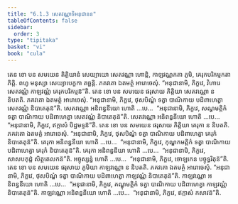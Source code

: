 ```yaml
---
title: "6.1.3 សេតវណ្ណាទិអនុជានន"
tableOfContents: false
sidebar:
  order: 3
type: "tipitaka"
basket: "vi"
book: "cula"
---
```



<DynamicBreadcrumb />

<Division number="298" book="cula">

<Paragraph number="1287" book="cula">
តេន ខោ បន សមយេន តិត្ថិយានំ សេយ្យាយោ សេតវណ្ណា ហោន្តិ, កាឡវណ្ណកតា ភូមិ, គេរុកបរិកម្មកតា ភិត្តិ. ពហូ មនុស្សា សេយ្យាបេក្ខកា គច្ឆន្តិ. ភគវតោ ឯតមត្ថំ អារោចេសុំ. “អនុជានាមិ, ភិក្ខវេ, វិហារេ សេតវណ្ណំ កាឡវណ្ណំ គេរុកបរិកម្មន៑”តិ.
</Paragraph>

<Paragraph number="1288" book="cula">
តេន ខោ បន សមយេន ផរុសាយ ភិត្តិយា សេតវណ្ណោ ន និបតតិ. ភគវតោ ឯតមត្ថំ អារោចេសុំ. “អនុជានាមិ, ភិក្ខវេ, ថុសបិណ្ឌំ ទត្វា បាណិកាយ បដិពាហេត្វា សេតវណ្ណំ និបាតេតុន៑”តិ. សេតវណ្ណោ អនិពន្ធនីយោ ហោតិ …បេ…  “អនុជានាមិ, ភិក្ខវេ, សណ្ហមត្តិកំ ទត្វា បាណិកាយ បដិពាហេត្វា សេតវណ្ណំ និបាតេតុន៑”តិ. សេតវណ្ណោ អនិពន្ធនីយោ ហោតិ …បេ…  “អនុជានាមិ, ភិក្ខវេ, ឥក្កាសំ បិដ្ឋមទ្ទន៑”តិ.
</Paragraph>

<Paragraph number="1289" book="cula">
តេន ខោ បន សមយេន ផរុសាយ ភិត្តិយា គេរុកា ន និបតតិ. ភគវតោ ឯតមត្ថំ អារោចេសុំ. “អនុជានាមិ, ភិក្ខវេ, ថុសបិណ្ឌំ ទត្វា បាណិកាយ បដិពាហេត្វា គេរុកំ និបាតេតុន៑”តិ. គេរុកា អនិពន្ធនីយា ហោតិ …បេ…  “អនុជានាមិ, ភិក្ខវេ, កុណ្ឌកមត្តិកំ ទត្វា បាណិកាយ បដិពាហេត្វា គេរុកំ និបាតេតុន៑”តិ. គេរុកា អនិពន្ធនីយា ហោតិ …បេ…  “អនុជានាមិ, ភិក្ខវេ, សាសបកុដ្ដំ សិត្ថតេលកន៑”តិ. អច្ចុស្សន្នំ ហោតិ …បេ…  “អនុជានាមិ, ភិក្ខវេ, ចោឡកេន បច្ចុទ្ធរិតុន៑”តិ.
</Paragraph>

<Paragraph number="1290" book="cula">
តេន ខោ បន សមយេន ផរុសាយ ភូមិយា កាឡវណ្ណោ ន និបតតិ. ភគវតោ ឯតមត្ថំ អារោចេសុំ. “អនុជានាមិ, ភិក្ខវេ, ថុសបិណ្ឌំ ទត្វា បាណិកាយ បដិពាហេត្វា កាឡវណ្ណំ និបាតេតុន៑”តិ. កាឡវណ្ណោ អនិពន្ធនីយោ ហោតិ …បេ…  “អនុជានាមិ, ភិក្ខវេ, គណ្ឌុមត្តិកំ ទត្វា បាណិកាយ បដិពាហេត្វា កាឡវណ្ណំ និបាតេតុន៑”តិ. កាឡវណ្ណោ អនិពន្ធនីយោ ហោតិ …បេ…  “អនុជានាមិ, ភិក្ខវេ, ឥក្កាសំ កសាវន៑”តិ.
</Paragraph>
</Division>